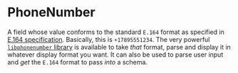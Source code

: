 # PhoneNumber

A field whose value conforms to the standard `E.164` format as specified in
[E.164 specification](https://en.wikipedia.org/wiki/E.164). Basically, this is `+17895551234`.
The very powerful
[`libphonenumber` library](https://github.com/googlei18n/libphonenumber) is available to take
_that_ format, parse and display it in whatever display format you want. It can also be used to
parse user input and _get_ the `E.164` format to pass _into_ a schema.
